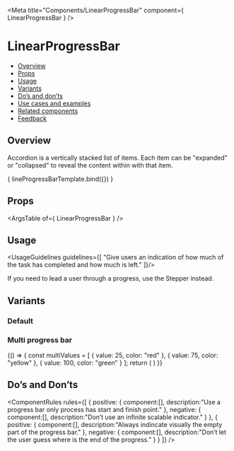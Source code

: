
<Meta
  title="Components/LinearProgressBar"
  component={ LinearProgressBar }
/>
<!--- Component template -->


<!--- Component documentation -->

# LinearProgressBar
- [Overview](#overview)
- [Props](#props)
- [Usage](#usage)
- [Variants](#variants)
- [Do’s and don’ts](#dos-and-donts)
- [Use cases and examples](#use-cases-and-examples)
- [Related components](#related-components)
- [Feedback](#feedback)

## Overview
Accordion is a vertically stacked list of items. Each item can be "expanded" or "collapsed" to reveal the content within with that item.

<Canvas>
  <Story name="Overview"
         args={ {prop1: "prop's default value", prop2: "prop's default value"} }>
    { lineProgressBarTemplate.bind({}) }
  </Story>
</Canvas>

## Props
<ArgsTable of={ LinearProgressBar } />

## Usage
<UsageGuidelines guidelines={[
  "Give users an indication of how much of the task has completed and how much is left."
]}/>

<Tip>If you need to lead a user through a progress, use the Stepper instead.</Tip>

## Variants
### Default
<Canvas>
  <Story name="Default">
    <div className="a">
      <LinearProgressBar value={20} size={LinearProgressBar.sizes.LARGE} />
    </div>
  </Story>
</Canvas>

### Multi progress bar
<Canvas>
  <Story name="Multi progress bar">
    {() => {
      const multiValues = [
        { value: 25, color: "red" },
        { value: 75, color: "yellow" },
        { value: 100, color: "green" }
      ];
      return (
        <LinearProgressBar 
          value={25}
          size={LinearProgressBar.sizes.LARGE}
          indicateProgress
          multi
          multiValues={multiValues}
        />
      )
    }}
  </Story>
</Canvas>

## Do’s and Don’ts
<ComponentRules
  rules={[
    {
      positive: {
        component:[],
        description:"Use a progress bar only process has start and finish point."
      },
      negative: {
        component:[],
        description:"Don’t use an infinite scalable indicator."
      }
    },
    {
      positive: {
        component:[],
        description:"Always indincate visually the empty part of the progress bar."
      },
      negative: {
        component:[],
        description:"Don’t let the user guess where is the end of the progress."
      }
    }
  ]}
/>